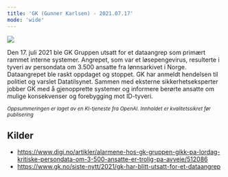 ```yaml
---
title: 'GK (Gunner Karlsen) - 2021.07.17'
mode: 'wide'
---
```


<Frame>
<img src="/images/gk.png" />
</Frame>

Den 17. juli 2021 ble GK Gruppen utsatt for et dataangrep som primært rammet interne systemer. Angrepet, som var et løsepengevirus, resulterte i tyveri av persondata om 3.500 ansatte fra lønnsarkivet i Norge. Dataangrepet ble raskt oppdaget og stoppet. GK har anmeldt hendelsen til politiet og varslet Datatilsynet. Sammen med eksterne sikkerhetseksperter jobber GK med å gjenopprette systemer og informere berørte ansatte om mulige konsekvenser og forebygging mot ID-tyveri.

<sup><i>Oppsummeringen er laget av en KI-tjeneste fra OpenAI. Innholdet er kvalitetssikret før publisering</i></sup>

## Kilder
- https://www.digi.no/artikler/alarmene-hos-gk-gruppen-gikk-pa-lordag-kritiske-persondata-om-3-500-ansatte-er-trolig-pa-avveie/512086
- https://www.gk.no/siste-nytt/2021/gk-har-blitt-utsatt-for-et-dataangrep

